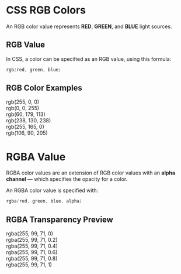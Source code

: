# CSS RGB Colors

An RGB color value represents **RED**, **GREEN**, and **BLUE** light sources.

## RGB Value

In CSS, a color can be specified as an RGB value, using this formula:

```css
rgb(red, green, blue)
```

## RGB Color Examples

<div style={{ backgroundColor: 'rgb(255, 0, 0)', color: 'white', padding: '10px', marginBottom: '8px' }}>
  rgb(255, 0, 0)
</div>
<div style={{ backgroundColor: 'rgb(0, 0, 255)', color: 'white', padding: '10px', marginBottom: '8px' }}>
  rgb(0, 0, 255)
</div>
<div style={{ backgroundColor: 'rgb(60, 179, 113)', color: 'white', padding: '10px', marginBottom: '8px' }}>
  rgb(60, 179, 113)
</div>
<div style={{ backgroundColor: 'rgb(238, 130, 238)', color: 'black', padding: '10px', marginBottom: '8px' }}>
  rgb(238, 130, 238)
</div>
<div style={{ backgroundColor: 'rgb(255, 165, 0)', color: 'black', padding: '10px', marginBottom: '8px' }}>
  rgb(255, 165, 0)
</div>
<div style={{ backgroundColor: 'rgb(106, 90, 205)', color: 'white', padding: '10px', marginBottom: '8px' }}>
  rgb(106, 90, 205)
</div>

# RGBA Value

RGBA color values are an extension of RGB color values with an **alpha channel** — which specifies the opacity for a color.

An RGBA color value is specified with:

```css
rgba(red, green, blue, alpha)
```

## RGBA Transparency Preview

<div style={{ backgroundColor: 'rgba(255, 99, 71, 0)', padding: '10px', marginBottom: '8px', border: '1px solid #ccc' }}>
  rgba(255, 99, 71, 0)
</div>
<div style={{ backgroundColor: 'rgba(255, 99, 71, 0.2)', padding: '10px', marginBottom: '8px', border: '1px solid #ccc' }}>
  rgba(255, 99, 71, 0.2)
</div>
<div style={{ backgroundColor: 'rgba(255, 99, 71, 0.4)', padding: '10px', marginBottom: '8px', border: '1px solid #ccc' }}>
  rgba(255, 99, 71, 0.4)
</div>
<div style={{ backgroundColor: 'rgba(255, 99, 71, 0.6)', padding: '10px', marginBottom: '8px', border: '1px solid #ccc' }}>
  rgba(255, 99, 71, 0.6)
</div>
<div style={{ backgroundColor: 'rgba(255, 99, 71, 0.8)', padding: '10px', marginBottom: '8px', border: '1px solid #ccc' }}>
  rgba(255, 99, 71, 0.8)
</div>
<div style={{ backgroundColor: 'rgba(255, 99, 71, 1)', padding: '10px', marginBottom: '8px', border: '1px solid #ccc' }}>
  rgba(255, 99, 71, 1)
</div>
